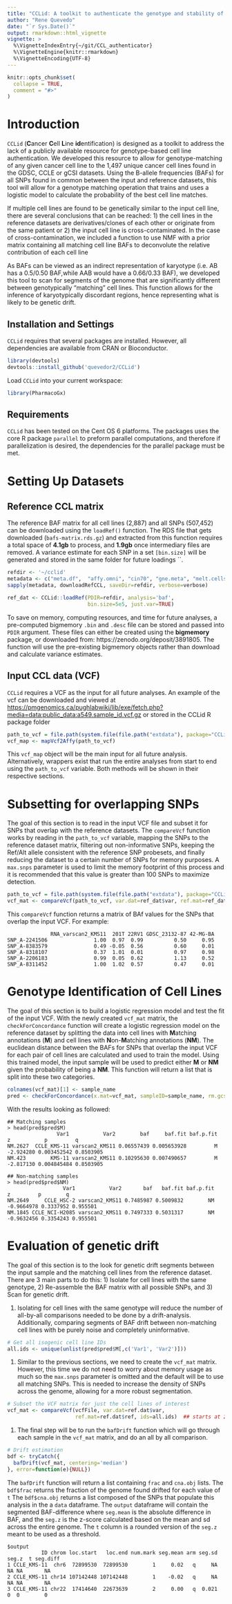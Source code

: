 ```yaml
---
title: "CCLid: A toolkit to authenticate the genotype and stability of cancer cell lines"
author: "Rene Quevedo"
date: "`r Sys.Date()`"
output: rmarkdown::html_vignette
vignette: >
  %\VignetteIndexEntry{~/git/CCL_authenticator}
  %\VignetteEngine{knitr::rmarkdown}
  %\VignetteEncoding{UTF-8}
---
```


```r
knitr::opts_chunk$set(
  collapse = TRUE,
  comment = "#>"
)
```

# Introduction

`CCLid` (**C**ancer **C**ell **L**ine **id**entification) is designed as a toolkit to address the lack of a publicly available resource for genotype-based cell line authentication. We developed this resource to allow for genotype-matching of any given cancer cell line to the 1,497 unique cancer cell lines found in the GDSC, CCLE or gCSI datasets. Using the B-allele frequencies (BAFs) for all SNPs found in common between the input and reference datasets, this tool will allow for a genotype matching operation that trains and uses a logistic model to calculate the probability of the best  cell line matches.

If multiple cell lines are found to be genetically similar to the input cell line, there are several conclusions that can be reached: 1) the cell lines in the reference datasets are derivatives/clones of each other or originate from the same patient or 2) the input cell line is cross-contaminated. In the case of cross-contamination, we included a function to use NMF with a prior matrix containing all matching cell line BAFs to deconvolute the relative contribution of each cell line

As BAFs can be viewed as an indirect representation of karyotype (i.e. AB has a 0.5/0.50 BAF,while AAB would have a 0.66/0.33 BAF), we developed this tool to scan for segments of the genome that are significantly different between genotypically "matching" cell lines. This function allows for the inference of karyotypically discordant regions, hence representing what is likely to be genetic drift.

## Installation and Settings

`CCLid` requires that several packages are installed. However, all 
dependencies are available from CRAN or Bioconductor.

```r
library(devtools)
devtools::install_github('quevedor2/CCLid')
```

Load `CCLid` into your current workspace:

```r
library(PharmacoGx)
```

## Requirements

`CCLid` has been tested on the Cent OS 6 platforms. The packages 
uses the core R package `parallel` to preform parallel computations, and 
therefore if parallelization is desired, the dependencies for the parallel 
package must be met.

# Setting Up Datasets
## Reference CCL matrix
The reference BAF matrix for all cell lines (2,887) and all SNPs (507,452) can be downloaded using the `loadRef()` function. The RDS file that gets downloaded (`bafs-matrix.rds.gz`) and extracted from this function requires a total space of **4.1gb** to process, and **1.9gb** once intermediary files are removed. A variance estimate for each SNP in a set `[bin.size]` will be generated and stored in the same folder for future loadings ``.

```r
refdir <- '~/cclid'
metadata <- c("meta.df",  "affy.omni", "cin70", "gne.meta", "melt.cells", "snp6.dat")
sapply(metadata, downloadRefCCL, saveDir=refdir, verbose=verbose)

ref_dat <- CCLid::loadRef(PDIR=refdir, analysis='baf', 
                          bin.size=5e5, just.var=TRUE)
```

To save on memory, computing resources, and time for future analyses, a pre-computed bigmemory `.bin` and `.desc` file can be stored and passed into `PDIR` argument. These files can either be created using the **bigmemory** package, or downloaded from: https://zenodo.org/deposit/3891805. The function will use the pre-existing bigmemory objects rather than download and calculate variance estimates.

## Input CCL data (VCF)
`CCLid` requires a VCF as the input for all future analyses. An example of the vcf can be downloaded and viewed at <https://pmgenomics.ca/pughlabwiki/lib/exe/fetch.php?media=data:public_data:a549.sample_id.vcf.gz> or stored in the CCLid R package folder

```r
path_to_vcf = file.path(system.file(file.path("extdata"), package="CCLid"), "a549.sample_id.vcf")
vcf_map <- mapVcf2Affy(path_to_vcf)
```

This `vcf_map` object will be the main input for all future analysis. Alternatively, wrappers exist that run the entire analyses from start to end using the `path_to_vcf` variable. Both methods will be shown in their respective sections.

# Subsetting for overlapping SNPs
The goal of this section is to read in the input VCF file and subset it for SNPs that overlap with the reference datasets. The `compareVcf` function works by reading in the `path_to_vcf` variable, mapping the SNPs to the reference dataset matrix, filtering out non-informative SNPs, keeping the Ref/Alt allele consistent with the reference SNP probesets, and finally reducing the dataset to a certain number of SNPs for memory purposes. A `max.snps` parameter is used to limit the memory footprint of this process and it is recommended that this value is greater than 100 SNPs to maximize detection.
```r
path_to_vcf = file.path(system.file(file.path("extdata"), package="CCLid"), "a549.sample_id.vcf")
vcf_mat <- compareVcf(path_to_vcf, var.dat=ref_dat$var, ref.mat=ref_dat$ref, max.snps=200, snp6.dat=snp6.dat)
```

This `compareVcf` function returns a matrix of BAf values for the SNPs that overlap the input VCF. For example:
```
              RNA_varscan2_KMS11  201T 22RV1 GDSC_23132-87 42-MG-BA
SNP_A-2241506               1.00  0.97  0.99          0.50     0.95
SNP_A-8383579               0.49 -0.05  0.56          0.60     0.01
SNP_A-8318107               0.37  1.01  0.01          0.97     0.98
SNP_A-2206183               0.99  0.05  0.62          1.13     0.52
SNP_A-8311452               1.00  1.02  0.57          0.47     0.01
```

# Genotype Identification of Cell Lines
The goal of this section is to build a logistic regression model and test the fit of the input VCF. With the newly created `vcf_mat` matrix, the `checkForConcordance` function will create a logistic regression model on the reference dataset by splitting the data into cell lines with **M**atching annotations (**M**) and cell lines with **N**on-**M**atching annotations (**NM**). The euclidean distance between the BAFs for SNPs that overlap the input VCF for each pair of cell lines are calculated and used to train the model. Using this trained model, the input sample will be used to predict either **M** or **NM** given the probability of being a **NM**.  This function will return a list that is split into these two categories.

```r
colnames(vcf_mat)[1] <- sample_name
pred <- checkForConcordance(x.mat=vcf_mat, sampleID=sample_name, rm.gcsi = FALSE)
```

With the results looking as followed:

```
## Matching samples
> head(pred$pred$M)
                Var1           Var2        baf     baf.fit baf.p.fit         z           p         q
NM.2627  CCLE_KMS-11 varscan2_KMS11 0.06557439 0.005653928         M -2.924280 0.003452542 0.8503905
NM.423        KMS-11 varscan2_KMS11 0.10295630 0.007490657         M -2.817130 0.004845484 0.8503905

## Non-matching samples
> head(pred$pred$NM)
                  Var1           Var2       baf   baf.fit baf.p.fit          z         p        q
NM.2649     CCLE_HSC-2 varscan2_KMS11 0.7485987 0.5009832        NM -0.9664978 0.3337952 0.955501
NM.1845 CCLE_NCI-H2085 varscan2_KMS11 0.7497333 0.5031317        NM -0.9632456 0.3354243 0.955501
```

# Evaluation of genetic drift
The goal of this section is to the look for genetic drift segments between the input sample and the matching cell lines from the reference dataset. There are 3 main parts to do this: 1) Isolate for cell lines with the same genotype, 2) Re-assemble the BAF matrix with all possible SNPs, and 3) Scan for genetic drift.

1. Isolating for cell lines with the same genotype will reduce the number of all-by-all comparisons needed to be done by a drift-analysis. Additionally, comparing segments of BAF drift between non-matching cell lines with be purely noise and completely uninformative.
```r
# Get all isogenic cell line IDs
all.ids <- unique(unlist(pred$pred$M[,c('Var1', 'Var2')]))
```

1. Similar to the previous sections, we need to create the `vcf_mat` matrix.  However, this time we do not need to worry about memory usage as much so the `max.snps` parameter is omitted and the default will be to use all matching SNPs. This is needed to increase the density of SNPs across the genome, allowing for a more robust segmentation.

```r
# Subset the VCF matrix for just the cell lines of interest
vcf_mat <- compareVcf(vcfFile, var.dat=ref.dat$var, 
                      ref.mat=ref.dat$ref, ids=all.ids)  ## starts at 2.5g, ramps up to 6.8Gb
```

1. The final step will be to run the `bafDrift` function which will go through each sample in the `vcf_mat` matrix, and do an all by all comparison.
```r
# Drift estimation
bdf <- tryCatch({
  bafDrift(vcf_mat, centering='median')
}, error=function(e){NULL})
```

The `bafDrift` function will return a list containing `frac` and `cna.obj` lists. 
The `bdf$frac` returns the fraction of the genome found drifted for each value of `t`
The `bdf$cna.obj` returns a list composed of the SNPs that populate this analysis in the a `data` dataframe. The `output` dataframe will contain the segmented BAF-difference where `seg.mean` is the absolute difference in BAF, and the `seg.z` is the z-score calculated based on the mean and sd across the entire genome. The `t` column is a rounded version of the `seg.z` meant to be used as a threshold.
```
$output
           ID chrom loc.start   loc.end num.mark seg.mean arm seg.sd seg.z  t seg.diff
1 CCLE_KMS-11  chr6  72899530  72899530        1     0.02   q     NA    NA NA       NA
2 CCLE_KMS-11 chr14 107142448 107142448        1    -0.02   q     NA    NA NA       NA
3 CCLE_KMS-11 chr22  17414640  22673639        2     0.00   q  0.021     0  0        0
```
